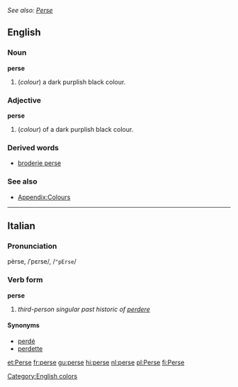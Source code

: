 ''See also: [[Perse]]''
==English==

===Noun===
'''perse'''
#(''colour'') a dark purplish black colour.

===Adjective===
'''perse'''
#(''colour'') of a dark purplish black colour.
===Derived words===
*[[broderie perse]]
===See also===
*[[Wiktionary_Appendix:Colours|Appendix:Colours]]

[[Category:English colors]]

----

==Italian==
===Pronunciation===
pèrse, /ˈpɛrse/, /<tt>"pErse</tt>/
===Verb form===
'''perse'''

# ''third-person singular past historic of [[perdere]]''

====Synonyms====
*[[perdé]]
*[[perdette]]

[[et:Perse]]
[[fr:perse]]
[[gu:perse]]
[[hi:perse]]
[[nl:perse]]
[[pl:Perse]]
[[fi:Perse]]